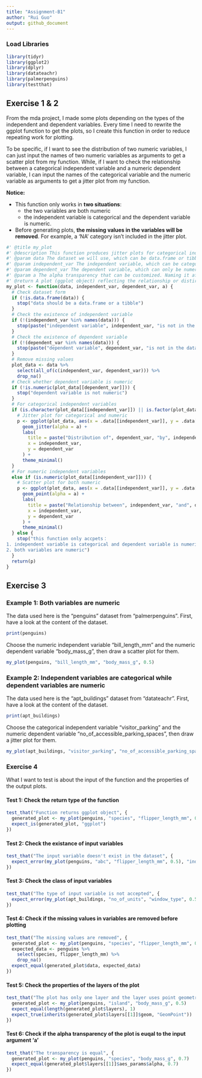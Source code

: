 ```yaml
---
title: "Assignment-B1"
author: "Rui Guo"
output: github_document
---
```

### Load Libraries
```r
library(tidyr)
library(ggplot2)
library(dplyr)
library(datateachr)
library(palmerpenguins)
library(testthat)
```
## Exercise 1 & 2
From the mda project, I made some plots depending on the types of the independent and dependent variables. Every time I need to rewrite the ggplot function to get the plots, so I create this function in order to reduce repeating work for plotting. 

To be specific, if I want to see the distribution of two numeric variables, I can just input the names of two numeric variables as arguments to get a scatter plot from my function. While, if I want to check the relationship between a categorical independent variable and a numeric dependent variable, I can input the names of the categorical variable and the numeric variable as arguments to get a jitter plot from my function. 

**Notice:** 

- This function only works in **two situations**:
  - the two variables are both numeric 
  - the independent variable is categorical and the dependent variable is numeric.
  
- Before generating plots, **the missing values in the variables will be removed**. For example, a 'NA' category isn't included in the jitter plot.
```r
#' @title my_plot
#' @description This function produces jitter plots for categorical independent variables & numeric dependent variables, and scatter plots for numeric independent & dependent variables.
#' @param data The dataset we will use, which can be data.frame or tibble. The naming is straightforward.
#' @param independent_var The independent variable, which can be categorical or numeric. The naming is straightforward.
#' @param dependent_var The dependent variable, which can only be numeric. The naming is straightforward.
#' @param a The alpha transparency that can be customized. Naming it after the initial of "alpha".
#' @return A plot (ggplot object) reflecting the relationship or distirbution between the two variables, it can be jitter plot or scatter plot.
my_plot <- function(data, independent_var, dependent_var, a) {
  # Check dataset form
  if (!is.data.frame(data)) {
    stop("data should be a data.frame or a tibble")
  }
  # Check the existence of independent variable
  if (!(independent_var %in% names(data))) {
    stop(paste("independent variable", independent_var, "is not in the dataset"))
  }
  # Check the existence of dependent variable
  if (!(dependent_var %in% names(data))) {
    stop(paste("dependent variable", dependent_var, "is not in the dataset"))
  }
  # Remove missing values
  plot_data <- data %>%
    select(all_of(c(independent_var, dependent_var))) %>%
    drop_na()
  # Check whether dependent variable is numeric
  if (!is.numeric(plot_data[[dependent_var]])) {
    stop("dependent variable is not numeric")
  }
  # For categorical independent variables
  if (is.character(plot_data[[independent_var]]) || is.factor(plot_data[[independent_var]])) {
    # Jitter plot for categorical and numeric
    p <- ggplot(plot_data, aes(x = .data[[independent_var]], y = .data[[dependent_var]])) +
      geom_jitter(alpha = a) +
      labs(
        title = paste("Distribution of", dependent_var, "by", independent_var),
        x = independent_var,
        y = dependent_var
      ) +
      theme_minimal()
  }
  # For numeric independent variables
  else if (is.numeric(plot_data[[independent_var]])) {
    # Scatter plot for both numeric
    p <- ggplot(plot_data, aes(x = .data[[independent_var]], y = .data[[dependent_var]])) +
      geom_point(alpha = a) +
      labs(
        title = paste("Relationship between", independent_var, "and", dependent_var),
        x = independent_var,
        y = dependent_var
      ) +
      theme_minimal()
  } else {
    stop("this function only accpets：
1. independent variable is categorical and dependent variable is numeric
2. both variables are numeric")
  }
  return(p)
}
```

## Exercise 3
### Example 1: Both variables are numeric
The data used here is the "penguins" dataset from "palmerpenguins".
First, have a look at the content of the dataset.
```r
print(penguins)
```
Choose the numeric independent variable "bill_length_mm" and the numeric dependent variable "body_mass_g", then draw a scatter plot for them.
```r
my_plot(penguins, "bill_length_mm", "body_mass_g", 0.5)
```

### Example 2: Independent variables are categorical while dependent variables are numeric
The data used here is the "apt_buildings" dataset from "datateachr".
First, have a look at the content of the dataset.
```r
print(apt_buildings)
```
Choose the categorical independent variable "visitor_parking" and the numeric dependent variable "no_of_accessible_parking_spaces", then draw a jitter plot for them.
```r
my_plot(apt_buildings, "visitor_parking", "no_of_accessible_parking_spaces", 0.3)
```


### Exercise 4
What I want to test is about the input of the function and the properties of the output plots.

#### Test 1: Check the return type of the function
```r
test_that("Function returns ggplot object", {
  generated_plot <- my_plot(penguins, "species", "flipper_length_mm", 0.5)
  expect_is(generated_plot, "ggplot")
})
```

#### Test 2: Check the existance of input variables
```r
test_that("The input variable doesn't exist in the dataset", {
  expect_error(my_plot(penguins, "abc", "flipper_length_mm", 0.5), "independent variable abc is not in the dataset")
})
```

#### Test 3: Check the class of input variables
```r
test_that("The type of input variable is not accepted", {
  expect_error(my_plot(apt_buildings, "no_of_units", "window_type", 0.5), "dependent variable is not numeric")
})
```

#### Test 4: Check if the missing values in variables are removed before plotting
```r
test_that("The missing values are removed", {
  generated_plot <- my_plot(penguins, "species", "flipper_length_mm", 0.5)
  expected_data <- penguins %>%
    select(species, flipper_length_mm) %>%
    drop_na()
  expect_equal(generated_plot$data, expected_data)
})
```

#### Test 5: Check the properties of the layers of the plot
```r
test_that("The plot has only one layer and the layer uses point geometry", {
  generated_plot <- my_plot(penguins, "island", "body_mass_g", 0.5)
  expect_equal(length(generated_plot$layers), 1)
  expect_true(inherits(generated_plot$layers[[1]]$geom, "GeomPoint"))
})
```

#### Test 6: Check if the alpha transparency of the plot is euqal to the input argument 'a'
```r
test_that("The transparency is equal", {
  generated_plot <- my_plot(penguins, "species", "body_mass_g", 0.7)
  expect_equal(generated_plot$layers[[1]]$aes_params$alpha, 0.7)
})
```
